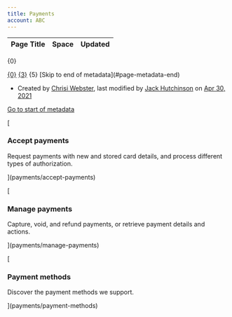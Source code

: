 ```yaml
---
title: Payments
account: ABC
---
```


<table class="aui"> <thead> <tr class="header"> <th class="search-result-title">Page Title</th> <th class="search-result-space">Space</th> <th class="search-result-date">Updated</th> </tr> </thead> </table> <p class="search-result-count">{0}</p> <tr class="search-result"> <td class="search-result-title"><a href="{1}" class="content-type-{2}"><span>{0}</span></a></td> <td class="search-result-space"><a class="space" href="/display/{4}/" title="{3}">{3}</a></td> <td class="search-result-date"><span class="date" title="{6}">{5}</span></td> </tr> [Skip to end of metadata](#page-metadata-end)

*   Created by [Chrisi Webster](    /display/~chrisiwebster
    ), last modified by [Jack Hutchinson](    /display/~jack.hutchinson
    ) on [Apr 30, 2021](/pages/diffpagesbyversion.action?pageId=23004606&selectedPageVersions=4&selectedPageVersions=5 "Show changes")

[Go to start of metadata](#page-metadata-start)

[

### Accept payments

Request payments with new and stored card details, and process different types of authorization.



](payments/accept-payments)

[

### Manage payments

Capture, void, and refund payments, or retrieve payment details and actions.



](payments/manage-payments)

[

### Payment methods

Discover the payment methods we support.



](payments/payment-methods)

  
